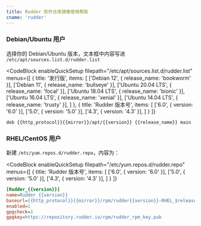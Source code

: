 ```yaml
---
title: Rudder 软件仓库镜像使用帮助
cname: 'rudder'
---
```


### Debian/Ubuntu 用户


选择你的 Debian/Ubuntu 版本，文本框中内容写进 `/etc/apt/sources.list.d/rudder.list`

<CodeBlock
  enableQuickSetup
  filepath="/etc/apt/sources.list.d/rudder.list"
  menus={[
    {
      title: '发行版',
      items: [
        ['Debian 12', { release_name: 'bookworm' }],
        ['Debian 11', { release_name: 'bullseye' }],
        ['Ubuntu 20.04 LTS', { release_name: 'focal' }],
        ['Ubuntu 18.04 LTS', { release_name: 'bionic' }],
        ['Ubuntu 16.04 LTS', { release_name: 'xenial' }],
        ['Ubuntu 14.04 LTS', { release_name: 'trusty' }],
      ]
    },
    {
      title: 'Rudder 版本号',
      items: [
        ['6.0', { version: '6.0' }],
        ['5.0', { version: '5.0' }],
        ['4.3', { version: '4.3' }],
      ]
    }
  ]}
>

```properties
deb {{http_protocol}}{{mirror}}/apt/{{version}} {{release_name}} main
```

</CodeBlock>

### RHEL/CentOS 用户

新建 `/etc/yum.repos.d/rudder.repo`，内容为：

<CodeBlock
  enableQuickSetup
  filepath="/etc/yum.repos.d/rudder.repo"
  menus={[
    {
      title: 'Rudder 版本号',
      items: [
        ['6.0', { version: '6.0' }],
        ['5.0', { version: '5.0' }],
        ['4.3', { version: '4.3' }],
      ]
    }
  ]}
>

```ini
[Rudder_{{version}}]
name=Rudder {{version}}
baseurl={{http_protocol}}{{mirror}}/rpm/rudder{{version}}-RHEL_$releasever/
enabled=1
gpgcheck=1
gpgkey=https://repository.rudder.io/rpm/rudder_rpm_key.pub
```

</CodeBlock>
